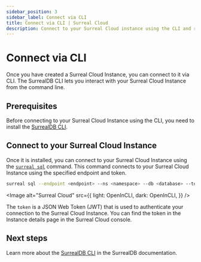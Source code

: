 ```yaml
---
sidebar_position: 3
sidebar_label: Connect via CLI
title: Connect via CLI | Surreal Cloud
description: Connect to your Surreal Cloud instance using the CLI and run queries.
---
```




# Connect via CLI

Once you have created a Surreal Cloud Instance, you can connect to it via CLI. The SurrealDB CLI lets you interact with your Surreal Cloud Instance from the command line.

## Prerequisites

Before connecting to your Surreal Cloud Instance using the CLI, you need to install the [SurrealDB CLI](/docs/surrealdb/installation).

## Connect to your Surreal Cloud Instance

Once it is installed, you can connect to your Surreal Cloud Instance using the [`surreal sql`](/docs/surrealdb/cli/sql) command. This command connects to your Surreal Cloud Instance using the specified endpoint and token.

```bash
surreal sql --endpoint <endpoint> --ns <namespace> --db <database> --token <token>
```

<Image
  alt="Surreal Cloud"
  src={{
light: OpenInCLI,
dark: OpenInCLI,
}}
/>

The `token` is a JSON Web Token (JWT) that is used to authenticate your connection to the Surreal Cloud Instance. You can find the token in the Instance details page in the Surreal Cloud console.

## Next steps

Learn more about the [SurrealDB CLI](/docs/surrealdb/cli) in the SurrealDB documentation.
